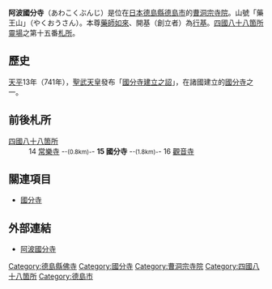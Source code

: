 {{日本寺院
| name = 阿波國分寺
| img = File:Awa Kokubunji 12.JPG
| img_capt = 境內
| image_width = 260
| nihongo = 阿波国分寺
| hiragana = あわこくぶんじ
| romaji = Awa Kokubun-ji
| location = [[德島縣|德島縣]][[德島市|德島市]]國府町矢野718-1
| sangou = 藥王山
| section = [[曹洞宗|曹洞宗]]
| god = [[藥師如來|藥師如來]]
| found_year = [[天平勝寶|天平勝寶]]8年（756年）以前
| founder = 傳・[[行基|行基]]（開基）
| official_name = 藥王山 金色院 國分寺
| alias = 
| struct = 
| title = [[四國八十八箇所|四國八十八箇所]]15番
| cultural_collection = 庭園（國之名勝）、縣史跡
}}
'''阿波國分寺'''（あわこくぶんじ）是位在[[日本|日本]][[德島縣|德島縣]][[德島市|德島市]]的[[曹洞宗|曹洞宗]][[寺院|寺院]]。山號「藥王山」（やくおうさん）。本尊[[藥師如來|藥師如來]]、開基（創立者）為[[行基|行基]]。[[四國八十八箇所|四國八十八箇所]][[靈場|靈場]]之第十五番[[札所|札所]]。

== 歷史 ==
[[天平_(聖武天皇)|天平]]13年（741年），[[聖武天皇|聖武天皇]]發布「[[國分寺建立之詔|國分寺建立之詔]]」，在諸國建立的[[國分寺|國分寺]]之一。

== 前後札所 ==
;[[四國八十八箇所|四國八十八箇所]]
:14 [[常樂寺_(德島市)|常樂寺]] -<small>-(0.8km)-</small>- '''15 國分寺''' -<small>-(1.8km)-</small>- 16 [[觀音寺_(德島市)|觀音寺]]

== 關連項目 ==
*[[國分寺|國分寺]]

== 外部連結 ==
{{Commonscat|Awa Kokubunji}}
* [http://www.88shikokuhenro.jp/tokushima/15kokubunji/index.html 阿波國分寺] {{Wayback|url=http://www.88shikokuhenro.jp/tokushima/15kokubunji/index.html |date=20181221191313 }}

{{四國八十八箇所}}
{{DEFAULTSORT:Awa Kokubunji}}
[[Category:德島縣佛寺|Category:德島縣佛寺]]
[[Category:國分寺|Category:國分寺]]
[[Category:曹洞宗寺院|Category:曹洞宗寺院]]
[[Category:四國八十八箇所|Category:四國八十八箇所]]
[[Category:德島市|Category:德島市]]

{{Religion-buil-stub}}